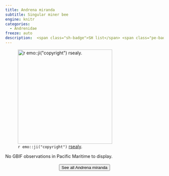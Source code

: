 ```yaml
---
title: Andrena miranda
subtitle: Singular miner bee
engine: knitr
categories:
  - Andrenidae
freeze: auto
description:  <span class="sh-badge">SH list</span> <span class="pe-badge">PM Evidence</span>
---
```

![`r emo::ji("copyright")` [rsealy ](https://inaturalist.ca/photos/75553726).](https://inaturalist-open-data.s3.amazonaws.com/photos/75553726/large.jpeg){height=300}



No GBIF observations in Pacific Maritime to display.
<br><br>
<center>


<a href="https://inaturalist.ca/observations?place_id=any&quality_grade=research&subview=map&taxon_id=198980"><button type="button" class="btn btn-secondary">See all Andrena miranda <i class="fa-solid fa-arrow-up-right-from-square"></i> </button></a>
</center>
